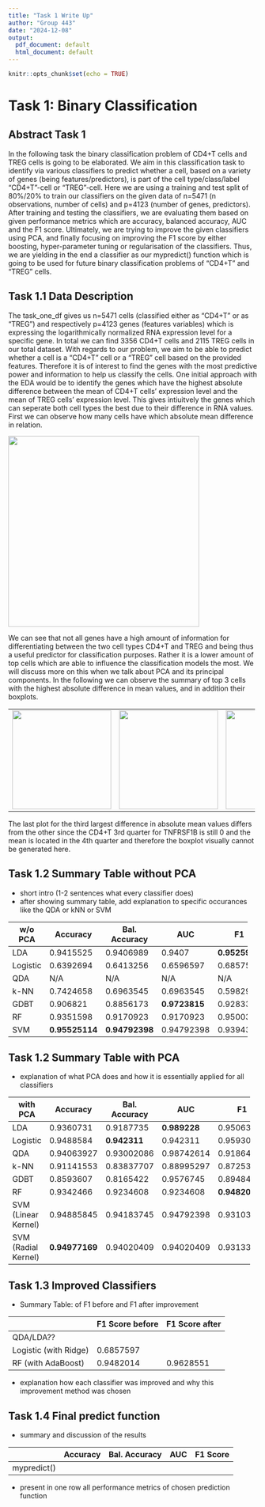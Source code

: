 ```yaml
---
title: "Task 1 Write Up"
author: "Group 443"
date: "2024-12-08"
output:
  pdf_document: default
  html_document: default
---
```


```r
knitr::opts_chunk$set(echo = TRUE)
```

# Task 1: Binary Classification

## Abstract Task 1

In the following task the binary classification problem of CD4+T cells and TREG cells is going to be elaborated. We aim in this classification task to identify via various classifiers to predict whether a cell, based on a variety of genes (being features/predictors), is part of the cell type/class/label "CD4+T"-cell or "TREG"-cell. Here we are using a training and test split of 80%/20% to train our classifiers on the given data of n=5471 (n observations, number of cells) and p=4123 (number of genes, predictors). After training and testing the classifiers, we are evaluating them based on given performance metrics which are accuracy, balanced accuracy, AUC and the F1 score. Ultimately, we are trying to improve the given classifiers using PCA, and finally focusing on improving the F1 score by either boosting, hyper-parameter tuning or regularisation of the classifiers. Thus, we are yielding in the end a classifier as our mypredict() function which is going to be used for future binary classification problems of "CD4+T" and "TREG" cells.

## Task 1.1 Data Description

The task_one_df gives us n=5471 cells (classified either as "CD4+T" or as "TREG") and respectively p=4123 genes (features variables) which is expressing the logarithmically normalized RNA expression level for a specific gene. In total we can find 3356 CD4+T cells and 2115 TREG cells in our total dataset. With regards to our problem, we aim to be able to predict whether a cell is a "CD4+T" cell or a "TREG" cell based on the provided features. Therefore it is of interest to find the genes with the most predictive power and information to help us classify the cells. One initial approach with the EDA would be to identify the genes which have the highest absolute difference between the mean of CD4+T cells' expression level and the mean of TREG cells' expression level. This gives intiuitvely the genes which can seperate both cell types the best due to their difference in RNA values. First we can observe how many cells have which absolute mean difference in relation.

![](images/004_443-01.png){width="386"}

We can see that not all genes have a high amount of information for differentiating between the two cell types CD4+T and TREG and being thus a useful predictor for classification purposes. Rather it is a lower amount of top cells which are able to influence the classification models the most. We will discuss more on this when we talk about PCA and its principal components. In the following we can observe the summary of top 3 cells with the highest absolute difference in mean values, and in addition their boxplots.

+-----------------------------------------+-----------------------------------------+--------------------------------------+
| ![](images/001_443-01.png){width="200"} | ![](images/002_443-01.png){width="200"} | ![](images/003_443.png){width="200"} |
+-----------------------------------------+-----------------------------------------+--------------------------------------+

The last plot for the third largest difference in absolute mean values differs from the other since the CD4+T 3rd quarter for TNFRSF1B is still 0 and the mean is located in the 4th quarter and therefore the boxplot visually cannot be generated here.

## Task 1.2 Summary Table without PCA

-   short intro (1-2 sentences what every classifier does)
-   after showing summary table, add explanation to specific occurances like the QDA or kNN or SVM

+-------------+----------------+----------------+---------------+---------------+
| w/o PCA     | Accuracy       | Bal. Accuracy  | AUC           | F1            |
+=============+================+================+===============+===============+
| LDA         | 0.9415525      | 0.9406989      | 0.9407        | **0.9525926** |
+-------------+----------------+----------------+---------------+---------------+
| Logistic    | 0.6392694      | 0.6413256      | 0.6596597     | 0.6857597     |
+-------------+----------------+----------------+---------------+---------------+
| QDA         | N/A            | N/A            | N/A           | N/A           |
+-------------+----------------+----------------+---------------+---------------+
| k-NN        | 0.7424658      | 0.6963545      | 0.6963545     | 0.5982906     |
+-------------+----------------+----------------+---------------+---------------+
| GDBT        | 0.906821       | 0.8856173      | **0.9723815** | 0.9283372     |
+-------------+----------------+----------------+---------------+---------------+
| RF          | 0.9351598      | 0.9170923      | 0.9170923     | 0.9500352     |
+-------------+----------------+----------------+---------------+---------------+
| SVM         | **0.95525114** | **0.94792398** | 0.94792398    | 0.9394314     |
+-------------+----------------+----------------+---------------+---------------+

## Task 1.2 Summary Table with PCA

-   explanation of what PCA does and how it is essentially applied for all classifiers

+---------------------+----------------+---------------+--------------+---------------+
| with PCA            | Accuracy       | Bal. Accuracy | AUC          | F1            |
+=====================+================+===============+==============+===============+
| LDA                 | 0.9360731      | 0.9187735     | **0.989228** | 0.9506347     |
+---------------------+----------------+---------------+--------------+---------------+
| Logistic            | 0.9488584      | **0.942311**  | 0.942311     | 0.9593023     |
+---------------------+----------------+---------------+--------------+---------------+
| QDA                 | 0.94063927     | 0.93002086    | 0.98742614   | 0.91864831    |
+---------------------+----------------+---------------+--------------+---------------+
| k-NN                | 0.91141553     | 0.83837707    | 0.88995297   | 0.87253614    |
+---------------------+----------------+---------------+--------------+---------------+
| GDBT                | 0.8593607      | 0.8165422     | 0.9576745    | 0.8948426     |
+---------------------+----------------+---------------+--------------+---------------+
| RF                  | 0.9342466      | 0.9234608     | 0.9234608    | **0.9482014** |
+---------------------+----------------+---------------+--------------+---------------+
| SVM (Linear Kernel) | 0.94885845     | 0.94183745    | 0.94792398   | 0.93103448    |
+---------------------+----------------+---------------+--------------+---------------+
| SVM (Radial Kernel) | **0.94977169** | 0.94020409    | 0.94020409   | 0.93133583    |
+---------------------+----------------+---------------+--------------+---------------+

## Task 1.3 Improved Classifiers

-   Summary Table: of F1 before and F1 after improvement

|                       | F1 Score before | F1 Score after |
|-----------------------|-----------------|----------------|
| QDA/LDA??             |                 |                |
| Logistic (with Ridge) | 0.6857597       |                |
| RF (with AdaBoost)    | 0.9482014       | 0.9628551      |

-   explanation how each classifier was improved and why this improvement method was chosen

## Task 1.4 Final predict function

-   summary and discussion of the results

|             | Accuracy | Bal. Accuracy | AUC | F1 Score |
|-------------|----------|---------------|-----|----------|
| mypredict() |          |               |     |          |

-   present in one row all performance metrics of chosen prediction function
